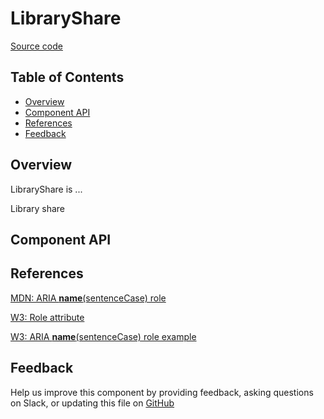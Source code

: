 
# LibraryShare

[Source code](<https://github.com/leemonade/bubbles/tree/main/packages/components/library/LibraryShare>)

## Table of Contents

<!-- START doctoc generated TOC please keep comment here to allow auto update -->
<!-- DON'T EDIT THIS SECTION, INSTEAD RE-RUN doctoc TO UPDATE -->

- [Overview](#overview)
- [Component API](#component-api)
- [References](#references)
- [Feedback](#feedback)

## Overview

LibraryShare is ...

<ThemeProvider>
  <LibraryShare>Library share</LibraryShare>
</ThemeProvider>

## Component API

<Preview>
  <Story id="molecules-library-library-share--playground" />
</Preview>

<Props of={LibraryShare} />

## References

[MDN: ARIA **name**(sentenceCase) role](<https://developer.mozilla.org/en-US/docs/Web/Accessibility/ARIA/Roles/library-share_role>)

[W3: Role attribute](https://www.w3.org/WAI/PF/HTML/wiki/RoleAttribute)

[W3: ARIA **name**(sentenceCase) role example](<https://www.w3.org/TR/2016/WD-wai-aria-practices-1.1-20160317/examples/library-share/library-share.html>)

## Feedback

Help us improve this component by providing feedback, asking questions on Slack, or updating this file on
[GitHub](<https://github.com/leemonade/bubbles/edit/main/packages/components/library/LibraryShare.mdx>)
